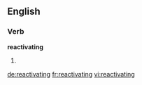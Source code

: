 ==English==

===Verb===
'''reactivating'''

# {{present participle of|reactivate}}

[[de:reactivating]]
[[fr:reactivating]]
[[vi:reactivating]]